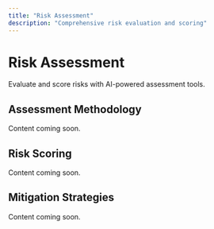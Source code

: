 ```yaml
---
title: "Risk Assessment"
description: "Comprehensive risk evaluation and scoring"
---
```


# Risk Assessment

Evaluate and score risks with AI-powered assessment tools.

## Assessment Methodology

Content coming soon.

## Risk Scoring

Content coming soon.

## Mitigation Strategies

Content coming soon.